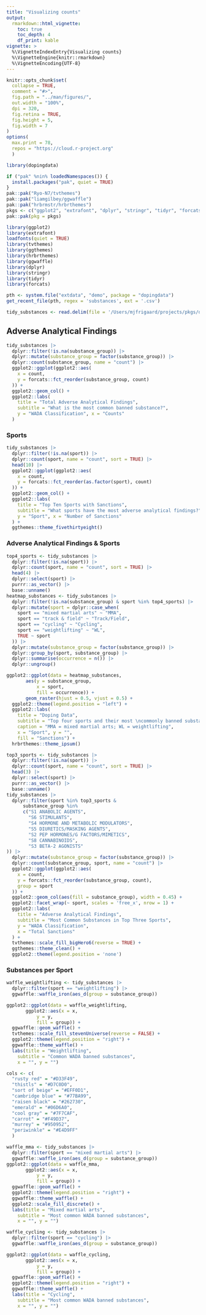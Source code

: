 ```yaml
---
title: "Visualizing counts"
output: 
  rmarkdown::html_vignette:
    toc: true
    toc_depth: 4
    df_print: kable
vignette: >
  %\VignetteIndexEntry{Visualizing counts}
  %\VignetteEngine{knitr::rmarkdown}
  %\VignetteEncoding{UTF-8}
---
```


```r
knitr::opts_chunk$set(
  collapse = TRUE,
  comment = "#>",
  fig.path = "../man/figures/",
  out.width = "100%",
  dpi = 320,
  fig.retina = TRUE,
  fig.height = 5,
  fig.width = 7
)
options(
  max.print = 78,
  repos = "https://cloud.r-project.org"
  )
```

```r
library(dopingdata)
```

```r
if ("pak" %nin% loadedNamespaces()) {
  install.packages("pak", quiet = TRUE)
}
pak::pak("Ryo-N7/tvthemes")
pak::pak("liamgilbey/ggwaffle")
pak::pak("hrbrmstr/hrbrthemes")
pkgs <- c("ggplot2", "extrafont", "dplyr", "stringr", "tidyr", "forcats", "ggthemes")
pak::pak(pkg = pkgs)
```

```r
library(ggplot2)
library(extrafont)
loadfonts(quiet = TRUE)
library(tvthemes)
library(ggthemes)
library(hrbrthemes)
library(ggwaffle)
library(dplyr)
library(stringr)
library(tidyr)
library(forcats)
```

```r
pth <- system.file("extdata", "demo", package = "dopingdata")
get_recent_file(pth, regex = 'substances', ext = '.csv')
```

```r
tidy_substances <- read.delim(file = '/Users/mjfrigaard/projects/pkgs/dopingdata/inst/extdata/demo/2023-12-21-tidy_substances.csv', sep = ',')
```


## Adverse Analytical Findings

```r
tidy_substances |>
  dplyr::filter(!is.na(substance_group)) |>
  dplyr::mutate(substance_group = factor(substance_group)) |>
  dplyr::count(substance_group, name = "count") |>
  ggplot2::ggplot(ggplot2::aes(
    x = count,
    y = forcats::fct_reorder(substance_group, count)
  )) +
  ggplot2::geom_col() + 
  ggplot2::labs(
    title = "Total Adverse Analytical Findings",
    subtitle = "What is the most common banned substance?",
    y = "WADA Classification", x = "Counts"
  )
```

### Sports 

```r
tidy_substances |>
  dplyr::filter(!is.na(sport)) |>
  dplyr::count(sport, name = "count", sort = TRUE) |>
  head(10) |> 
  ggplot2::ggplot(ggplot2::aes(
    x = count,
    y = forcats::fct_reorder(as.factor(sport), count)
  )) +
  ggplot2::geom_col() + 
  ggplot2::labs(
    title = "Top Ten Sports with Sanctions",
    subtitle = "What sports have the most adverse analytical findings?",
    y = "Sport", x = "Number of Sanctions"
  ) + 
  ggthemes::theme_fivethirtyeight()
```


### Adverse Analytical Findings & Sports 

```r
top4_sports <- tidy_substances |>
  dplyr::filter(!is.na(sport)) |>
  dplyr::count(sport, name = "count", sort = TRUE) |>
  head(4) |> 
  dplyr::select(sport) |> 
  purrr::as_vector() |> 
  base::unname()
heatmap_substances <- tidy_substances |> 
  dplyr::filter(!is.na(substance_group) & sport %in% top4_sports) |> 
  dplyr::mutate(sport = dplyr::case_when(
    sport == "mixed martial arts" ~ "MMA",
    sport == "track & field" ~ "Track/Field",
    sport == "cycling" ~ "Cycling",
    sport == "weightlifting" ~ "WL",
    TRUE ~ sport
  )) |> 
  dplyr::mutate(substance_group = factor(substance_group)) |> 
  dplyr::group_by(sport, substance_group) |>
  dplyr::summarise(occurrence = n()) |>
  dplyr::ungroup()
```

```r
ggplot2::ggplot(data = heatmap_substances, 
       aes(y = substance_group,
           x = sport,
           fill = occurrence)) + 
       geom_raster(hjust = 0.5, vjust = 0.5) + 
  ggplot2::theme(legend.position = "left") + 
  ggplot2::labs(
    title = "Doping Data",
    subtitle = "Top four sports and their most \ncommonly banned substances",
    caption = "MMA = mixed martial arts; WL = weightlifting",
    x = "Sport", y = "", 
    fill = "Sanctions") + 
  hrbrthemes::theme_ipsum()
```

```r
top3_sports <- tidy_substances |>
  dplyr::filter(!is.na(sport)) |>
  dplyr::count(sport, name = "count", sort = TRUE) |>
  head(3) |> 
  dplyr::select(sport) |> 
  purrr::as_vector() |> 
  base::unname()
tidy_substances |> 
  dplyr::filter(sport %in% top3_sports & 
      substance_group %in% 
      c("S1 ANABOLIC AGENTS", 
        "S6 STIMULANTS", 
        "S4 HORMONE AND METABOLIC MODULATORS", 
        "S5 DIURETICS/MASKING AGENTS", 
        "S2 PEP HORMONES/G FACTORS/MIMETICS", 
        "S8 CANNABINOIDS", 
        "S3 BETA-2 AGONISTS"
)) |> 
  dplyr::mutate(substance_group = factor(substance_group)) |>
  dplyr::count(substance_group, sport, name = "count") |>
  ggplot2::ggplot(ggplot2::aes(
    x = count,
    y = forcats::fct_reorder(substance_group, count), 
    group = sport
  )) +
  ggplot2::geom_col(aes(fill = substance_group), width = 0.45) + 
  ggplot2::facet_wrap(~ sport, scales = 'free_x', nrow = 1) +
  ggplot2::labs(
    title = "Adverse Analytical Findings",
    subtitle = "Most Common Substances in Top Three Sports",
    y = "WADA Classification", 
    x = "Total Sanctions"
  ) + 
  tvthemes::scale_fill_bigHero6(reverse = TRUE) +
  ggthemes::theme_clean() +
  ggplot2::theme(legend.position = 'none')
```


### Substances per Sport

```r
waffle_weightlifting <- tidy_substances |> 
  dplyr::filter(sport == "weightlifting") |>     
  ggwaffle::waffle_iron(aes_d(group = substance_group))

ggplot2::ggplot(data = waffle_weightlifting, 
       ggplot2::aes(x = x, 
           y = y, 
           fill = group)) + 
  ggwaffle::geom_waffle() +
  tvthemes::scale_fill_stevenUniverse(reverse = FALSE) +
  ggplot2::theme(legend.position = "right") +
  ggwaffle::theme_waffle() + 
  labs(title = "Weightlifting",
    subtitle = "Common WADA banned substances",
    x = "", y = "")
```

```r
cols <- c(
  "rusty red" = "#D33F49", 
  "thistls" = "#D7C0D0", 
  "sort of beige" = "#EFF0D1", 
  "cambridge blue" = "#77BA99", 
  "raisen black" = "#262730", 
  "emerald" = "#06D6A0",
  "cool gray" = "#7F7CAF",
  "carrot" = "#F49D37",
  "murrey" = "#950952",
  "periwinkle" = "#E4D9FF"
  )
```

```r
waffle_mma <- tidy_substances |> 
  dplyr::filter(sport == "mixed martial arts") |>     
  ggwaffle::waffle_iron(aes_d(group = substance_group))
ggplot2::ggplot(data = waffle_mma, 
       ggplot2::aes(x = x, 
           y = y, 
           fill = group)) + 
  ggwaffle::geom_waffle() +
  ggplot2::theme(legend.position = "right") +
  ggwaffle::theme_waffle() + 
  ggplot2::scale_fill_discrete() +
  labs(title = "Mixed martial arts",
    subtitle = "Most common WADA banned substances",
    x = "", y = "")
```

```r
waffle_cycling <- tidy_substances |> 
  dplyr::filter(sport == "cycling") |>     
  ggwaffle::waffle_iron(aes_d(group = substance_group))

ggplot2::ggplot(data = waffle_cycling, 
       ggplot2::aes(x = x, 
           y = y, 
           fill = group)) + 
  ggwaffle::geom_waffle() +
  ggplot2::theme(legend.position = "right") +
  ggwaffle::theme_waffle() + 
  labs(title = "Cycling",
    subtitle = "Most common WADA banned substances",
    x = "", y = "")
```

